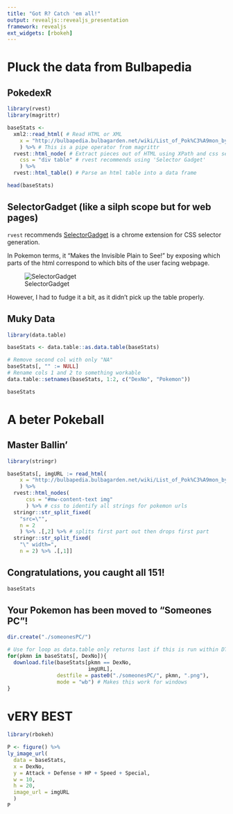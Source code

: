 ```yaml
---
title: "Got R? Catch 'em all!"
output: revealjs::revealjs_presentation
framework: revealjs
ext_widgets: [rbokeh]
---
```


# Pluck the data from Bulbapedia {data-background="images/Pluck_IV.png"}

## PokedexR {data-background="images/rotomdex.jpg"}

```r
library(rvest)
library(magrittr)

baseStats <-
  xml2::read_html( # Read HTML or XML
    x = "http://bulbapedia.bulbagarden.net/wiki/List_of_Pok%C3%A9mon_by_base_stats_(Generation_I)"
    ) %>% # This is a pipe operator from magrittr
  rvest::html_node( # Extract pieces out of HTML using XPath and css selectors
    css = "div table" # rvest recommends using 'Selector Gadget'
    ) %>%
  rvest::html_table() # Parse an html table into a data frame

head(baseStats)
```

## SelectorGadget (like a silph scope but for web pages) {data-background="images/Silph_Scope_Marowak_PO.png"}

`rvest` recommends [SelectorGadget](http://selectorgadget.com/) is a chrome extension for CSS selector generation. 

In Pokemon terms, it "Makes the Invisible Plain to See!" by exposing which parts of the html correspond to which bits of the user facing webpage.

![SelectorGadget](images/SelectorGadget.png)

However, I had to fudge it a bit, as it didn't pick up the table properly.

## Muky Data {data-background="images/mukwave.jpg"}

```r
library(data.table)

baseStats <- data.table::as.data.table(baseStats)

# Remove second col with only "NA"
baseStats[, "" := NULL] 
# Rename cols 1 and 2 to something workable
data.table::setnames(baseStats, 1:2, c("DexNo", "Pokemon")) 

baseStats
```

# A beter Pokeball

## Master Ballin' {data-background="images/master-ball-590x262.jpg"}

```r
library(stringr)

baseStats[, imgURL := read_html(
    x = "http://bulbapedia.bulbagarden.net/wiki/List_of_Pok%C3%A9mon_by_base_stats_(Generation_I)"
    ) %>% 
  rvest::html_nodes(
      css = "#mw-content-text img"
      ) %>% # css to identify all strings for pokemon urls
  stringr::str_split_fixed(
    "src=\"", 
    n = 2
    ) %>% .[,2] %>% # splits first part out then drops first part
  stringr::str_split_fixed(
    "\" width=", 
    n = 2) %>% .[,1]]
```

## Congratulations, you caught all 151! {data-background="images/everypokemon.jpg"}

```r
baseStats
```

## Your Pokemon has been moved to "Someones PC"! {data-background="images/someonesPC.png"}

```r
dir.create("./someonesPC/")

# Use for loop as data.table only returns last if this is run within DT function
for(pkmn in baseStats[, DexNo]){
  download.file(baseStats[pkmn == DexNo, 
                          imgURL], 
                destfile = paste0("./someonesPC/", pkmn, ".png"), 
                mode = "wb") # Makes this work for windows
}
```

# vERY BEST

```r
library(rbokeh)

P <- figure() %>% 
ly_image_url(
  data = baseStats,
  x = DexNo,
  y = Attack + Defense + HP + Speed + Special,
  w = 10,
  h = 20,
  image_url = imgURL
  )
P
```
